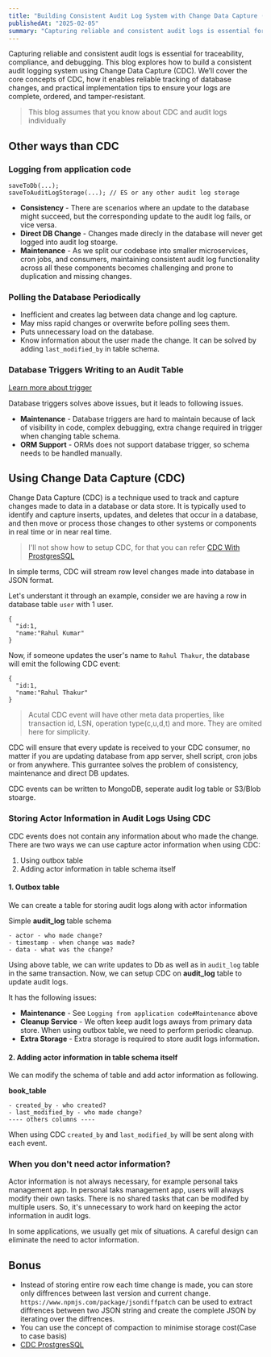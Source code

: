 ```yaml
---
title: "Building Consistent Audit Log System with Change Data Capture (CDC)"
publishedAt: "2025-02-05"
summary: "Capturing reliable and consistent audit logs is essential for traceability, compliance, and debugging. This blog explores how to build a consistent audit logging system using Change Data Capture (CDC). We’ll cover the core concepts of CDC, how it enables reliable tracking of database changes, and practical implementation tips to ensure your logs are complete, ordered, and tamper-resistant."
---
```


Capturing reliable and consistent audit logs is essential for traceability, compliance, and debugging. This blog explores how to build a consistent audit logging system using Change Data Capture (CDC). We’ll cover the core concepts of CDC, how it enables reliable tracking of database changes, and practical implementation tips to ensure your logs are complete, ordered, and tamper-resistant.

> This blog assumes that you know about CDC and audit logs individually

## Other ways than CDC

### Logging from application code

```text
saveToDb(...);
saveToAuditLogStorage(...); // ES or any other audit log storage
```

- **Consistency** - There are scenarios where an update to the database might succeed, but the corresponding update to the audit log fails, or vice versa.
- **Direct DB Change** - Changes made direcly in the database will never get logged into audit log stoarge.
- **Maintenance** - As we split our codebase into smaller microservices, cron jobs, and consumers, maintaining consistent audit log functionality across all these components becomes challenging and prone to duplication and missing changes.

### Polling the Database Periodically

- Inefficient and creates lag between data change and log capture.
- May miss rapid changes or overwrite before polling sees them.
- Puts unnecessary load on the database.
- Know information about the user made the change. It can be solved by adding `last_modified_by` in table schema.

### Database Triggers Writing to an Audit Table

[Learn more about trigger](https://www.postgresql.org/docs/current/sql-createtrigger.html)

Database triggers solves above issues, but it leads to following issues.

- **Maintenance** - Database triggers are hard to maintain because of lack of visibility in code, complex debugging, extra change required in trigger when changing table schema.
- **ORM Support** - ORMs does not support database trigger, so schema needs to be handled manually.

## Using Change Data Capture (CDC)

Change Data Capture (CDC) is a technique used to track and capture changes made to data in a database or data store. It is typically used to identify and capture inserts, updates, and deletes that occur in a database, and then move or process those changes to other systems or components in real time or in near real time.

> I'll not show how to setup CDC, for that you can refer [CDC With ProstgresSQL](/blog/wal-cdc-postgressql)

In simple terms, CDC will stream row level changes made into database in JSON format.

Let's understant it through an example, consider we are having a row in database table `user` with 1 user.

```text
{
  "id:1,
  "name:"Rahul Kumar"
}
```

Now, if someone updates the user's name to `Rahul Thakur`, the database will emit the following CDC event:

```text
{
  "id:1,
  "name:"Rahul Thakur"
}
```

> Acutal CDC event will have other meta data properties, like transaction id, LSN, operation type(c,u,d,t) and more. They are omited here for simplicity.

CDC will ensure that every update is received to your CDC consumer, no matter if you are updating database from app server, shell script, cron jobs or from anywhere. This gurrantee solves the problem of consistency, maintenance and direct DB updates.

CDC events can be written to MongoDB, seperate audit log table or S3/Blob stoarge.

### Storing Actor Information in Audit Logs Using CDC

CDC events does not contain any information about who made the change. There are two ways we can use capture actor information when using CDC:

1. Using outbox table
2. Adding actor information in table schema itself

#### 1. Outbox table

We can create a table for storing audit logs along with actor information

Simple **audit_log** table schema

```text
- actor - who made change?
- timestamp - when change was made?
- data - what was the change?
```

Using above table, we can write updates to Db as well as in `audit_log` table in the same transaction. Now, we can setup CDC on **audit_log** table to update audit logs.

It has the following issues:

- **Maintenance** - See `Logging from application code#Maintenance` above
- **Cleanup Service** - We often keep audit logs aways from primary data store. When using outbox table, we need to perform periodic cleanup.
- **Extra Storage** - Extra storage is required to store audit logs information.

#### 2. Adding actor information in table schema itself

We can modify the schema of table and add actor information as following.

**book_table**

```text
- created_by - who created?
- last_modified_by - who made change?
---- others columns ----
```

When using CDC `created_by` and `last_modified_by` will be sent along with each event.

### When you don't need actor information?

Actor information is not always necessary, for example personal taks management app. In personal taks management app, users will always modify their own tasks. There is no shared tasks that can be modifed by multiple users. So, it's unnecessary to work hard on keeping the actor information in audit logs.

In some applications, we usually get mix of situations. A careful design can eliminate the need to actor information.

## Bonus

- Instead of storing entire row each time change is made, you can store only diffrences between last version and current change. `https://www.npmjs.com/package/jsondiffpatch` can be used to extract diffrences between two JSON string and create the complete JSON by iterating over the diffrences.
- You can use the concept of compaction to minimise storage cost(Case to case basis)
- [CDC ProstgresSQL](/blog/wal-cdc-postgressql)
